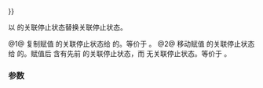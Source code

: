 {{cpp/thread/stop_token/title|operator{{=}}}}
{{cpp/thread/stop_token/navbar}}
{{dcl begin}}
{{dcl|num=1|since=c++20|1=
std::stop_token&amp; operator=( const std::stop_token&amp; other ) noexcept;
}}
{{dcl|num=2|since=c++20|1=
std::stop_token&amp; operator=( std::stop_token&amp;&amp; other ) noexcept;
}}
{{dcl end}}

以 {{c|other}} 的关联停止状态替换关联停止状态。

@1@ 复制赋值 {{c|other}} 的关联停止状态给 {{c|*this}} 的。等价于 {{c|stop_token(other).swap(*this)}}。
@2@ 移动赋值 {{c|other}} 的关联停止状态给 {{c|*this}} 的。赋值后 {{c|*this}} 含有先前 {{c|other}} 的关联停止状态，而 {{c|other}} 无关联停止状态。等价于 {{c|stop_token(std::move(other)).swap(*this)}}。

===参数===
{{par begin}}
{{par|other|要与之共享停止状态或从之获取停止状态的另一 {{tt|stop_token}} 对象}}
{{par end}} 

{{langlinks|en|es|ja|ru}}